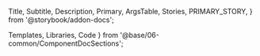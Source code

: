   Title,
  Subtitle,
  Description,
  Primary,
  ArgsTable,
  Stories,
  PRIMARY_STORY,
} from '@storybook/addon-docs';

  Templates,
  Libraries,
  Code
} from '@base/06-common/ComponentDocSections';


<Title/>
<Subtitle/>

### Templates
<Templates />

### Libraries
<Libraries libraries={[
  '[theme_name]/paragraph.gallery'
]}/>

### Settings
<ArgsTable story={PRIMARY_STORY}/>

### Code to use
<Code text={data.docs.source.code}/>
